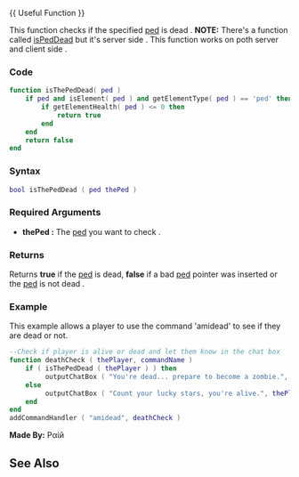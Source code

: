 {{ Useful Function }}

{{Delete|Unnecesary because [[/isPedDead.md|isPedDead]] is a shared function now}}

This function checks if the specified [[/ped.md|ped]] is dead . '''NOTE: ''' There's a function called [[/isPedDead.md|isPedDead]] but it's server side . This function works on poth server and client side .

===Code===

<section name="Server / Client" class="both" show="true">
<syntaxhighlight lang="lua">function isThePedDead( ped )
	if ped and isElement( ped ) and getElementType( ped ) == 'ped' then
		if getElementHealth( ped ) <= 0 then
			return true
		end
	end
	return false
end</syntaxhighlight>
</section>
===Syntax===

<syntaxhighlight lang="lua">bool isThePedDead ( ped thePed )</syntaxhighlight>

===Required Arguments===
* '''thePed :''' The [[/ped.md|ped]] you want to check .

===Returns===
Returns '''true''' if the [[/ped.md|ped]] is dead, '''false''' if a bad [[/ped.md|ped]] pointer was inserted or the [[/ped.md|ped]] is not dead .

===Example===
<section name="Server / Client" class="both" show="true">
This example allows a player to use the command 'amidead' to see if they are dead or not.
<syntaxhighlight lang="lua">
--Check if player is alive or dead and let them know in the chat box
function deathCheck ( thePlayer, commandName )
    if ( isThePedDead ( thePlayer ) ) then
         outputChatBox ( "You're dead... prepare to become a zombie.", thePlayer )
    else
         outputChatBox ( "Count your lucky stars, you're alive.", thePlayer )
    end
end
addCommandHandler ( "amidead", deathCheck )
</syntaxhighlight>
</section>


'''Made By:''' Pαίй

==See Also==
{{Ped functions}}
